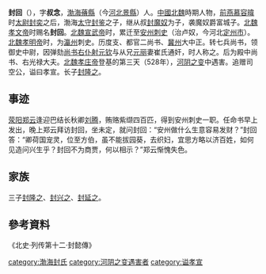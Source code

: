 '''封回'''（{{bd|?||528年|5月17日|catIdx=F}}），字'''叔念'''，[[渤海郡|渤海]][[蓨縣|蓨縣]]（今[[河北|河北]][[景縣|景縣]]）人。[[中國|中國]][[北魏|北魏]]時期人物，[[前燕|前燕]][[慕容暐|慕容暐]]时[[太尉|太尉]][[封奕|封奕]]之后，渤海[[太守|太守]][[封鉴|封鉴]]之子，继从叔[[封魔奴|封魔奴]]为子，袭魔奴爵富城子。[[北魏孝文帝|北魏孝文帝]]时赐名'''封回'''。[[北魏宣武帝|北魏宣武帝]]时，累迁至[[安州|安州]][[刺史|刺史]]（治卢奴，今河北[[定州市|定州市]]）。[[北魏孝明帝|北魏孝明帝]]时，为[[瀛州|瀛州]]刺史。历度支、都官二尚书、[[冀州|冀州]]大中正。转七兵尚书，领御史中尉，因弹劾[[尚书右仆射|尚书右仆射]][[元钦|元钦]]与从兄[[元丽|元丽]]妻崔氏通奸，时人称之。后为殿中尚书、右光禄大夫。[[北魏孝庄帝|北魏孝庄帝]]登基的第三天（528年），[[河阴之变|河阴之变]]中遇害。追赠司空公，谥曰孝宣。长子[[封隆之|封隆之]]。

== 事迹 ==
[[荥阳|荥阳]][[郑云|郑云]]逢迎巴结长秋卿[[刘腾|刘腾]]，贿赂紫缬四百匹，得到安州刺史一职。任命书早上发出，晚上郑云拜访封回，坐未定，就问封回：“安州做什么生意容易发财？”封回答：“卿荷国宠灵，位至方伯，虽不能拔园葵，去织妇，宜思方略以济百姓，如何见造问兴生乎？封回不为商贾，何以相示？”郑云惭愧失色。

== 家族 ==
{{main|渤海封氏}}
三子[[封隆之|封隆之]]、[[封兴之|封兴之]]、[[封延之|封延之]]。

== 參考資料 ==
《北史·列传第十二·封懿傳》

[[category:渤海封氏|category:渤海封氏]]
[[category:河阴之变遇害者|category:河阴之变遇害者]]
[[category:谥孝宣|category:谥孝宣]]